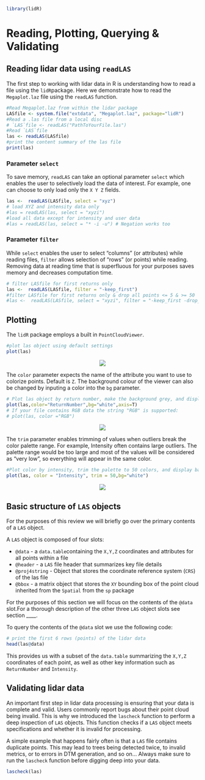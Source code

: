 ```r
library(lidR)
```

# Reading, Plotting, Querying & Validating {-#my-section}

## Reading lidar data using `readLAS` {-#my-section}

The first step to working with lidar data in R is understanding how to read a file using the `lidR`package. Here we demonstrate how to read the `Megaplot.laz` file using the `readLAS` function.

```r
#Read Megaplot.laz from within the lidar package
LASfile <- system.file("extdata", "Megaplot.laz", package="lidR")
#Read a .las file from a local disc
# `LAS`file <- readLAS("PathToYourFile.las")
#Read `LAS`file
las <- readLAS(LASfile)
#print the content summary of the las file
print(las)
```

### Parameter `select` {-#my-section}

To save memory, `readLAS` can take an optional parameter `select` which enables the user to selectively load the data of interest. For example, one can choose to only load only the `X Y Z` fields.

```r
las <-  readLAS(LASfile, select = "xyz")
# load XYZ and intensity data only
#las = readLAS(las, select = "xyzi")
#load all data except for intensity and user data
#las = readLAS(las, select = "* -i -u") # Negation works too
```

### Parameter `filter` {-#my-section}

While `select` enables the user to select "columns" (or attributes) while reading files, `filter` allows selection of "rows" (or points) while reading. Removing data at reading time that is superfluous for your purposes saves memory and decreases computation time.

```r
# filter LASfile for first returns only
las <-  readLAS(LASfile, filter = "-keep_first")
#filter LASfile for first returns only & drop all points <= 5 & >= 50
#las <-  readLAS(LASfile, select = "xyzi", filter = "-keep_first -drop_z_below 5 -drop_z_above 50")
```

## Plotting {-#my-section}

The `lidR` package employs a built in `PointCloudViewer`.

```r
#plot las object using default settings
plot(las)
```

<center>

![](images/intro/plot_standard.png)

</center>

The `color` parameter expects the name of the attribute you want to use to colorize points. Default is `Z`. The background colour of the viewer can also be changed by inputing a color into the `bg` parameter.

```r
# Plot las object by return number, make the background grey, and display XYZ axis
plot(las,color="ReturnNumber",bg="white",axis=T)
# If your file contains RGB data the string "RGB" is supported:
# plot(las, color ="RGB")
```

<center>

![](images/intro/plot_returnnum.png)

</center>

The `trim` parameter enables trimming of values when outliers break the color palette range. For example, Intensity often contains large outliers. The palette range would be too large and most of the values will be considered as "very low", so everything will appear in the same color.

```r
#Plot color by intensity, trim the palette to 50 colors, and display background as white
plot(las, color = "Intensity", trim = 50,bg="white")
```

<center>

![](images/intro/plot_trim.png)

</center>

## Basic structure of `LAS` objects {-#my-section}

For the purposes of this review we will briefly go over the primary contents of a `LAS` object. 

A `LAS` object is composed of four slots: 

* `@data`  - a `data.table`containing the `X,Y,Z` coordinates and attributes for all points within a file
* `@header` - a `LAS` file header that summarizes key file details
* `@proj4string` - Object that stores the coordinate reference system (`CRS`) of the las file
* `@bbox` - a matrix object that stores the `XY` bounding box of the point cloud inherited from the `Spatial` from the `sp` package

For the purposes of this section we will focus on the contents of the `@data` slot.For a thorough description of the other three `LAS` object slots see section ____. 

To query the contents of the `@data` slot we use the following code:

```r
# print the first 6 rows (points) of the lidar data
head(las@data)

```

This provides us with a subset of the `data.table` summarizing the `X,Y,Z` coordinates of each point, as well as other key information such as `ReturnNumber` and `Intensity`.

## Validating lidar data {-#my-section}

An important first step in lidar data processing is ensuring that your data is complete and valid. Users commonly report bugs about their point cloud being invalid. This is why we introduced the `lascheck` function to perform a deep inspection of `LAS` objects. This function checks if a `LAS` object meets specifications and whether it is invalid for processing. 

A simple example that happens fairly often is that a `LAS` file contains duplicate points. This may lead to trees being detected twice, to invalid metrics, or to errors in DTM generation, and so on… Always make sure to run the `lascheck` function before digging deep into your data.

```r
lascheck(las)
```

